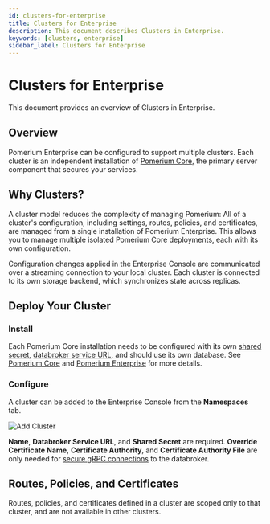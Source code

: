 ```yaml
---
id: clusters-for-enterprise
title: Clusters for Enterprise
description: This document describes Clusters in Enterprise.
keywords: [clusters, enterprise]
sidebar_label: Clusters for Enterprise
---
```


# Clusters for Enterprise

This document provides an overview of Clusters in Enterprise.

## Overview

Pomerium Enterprise can be configured to support multiple clusters. Each cluster is an independent installation of [Pomerium Core](/docs/deploy/core), the primary server component that secures your services.

## Why Clusters?

A cluster model reduces the complexity of managing Pomerium: All of a cluster's configuration, including settings, routes, policies, and certificates, are managed from a single installation of Pomerium Enterprise. This allows you to manage multiple isolated Pomerium Core deployments, each with its own configuration.

Configuration changes applied in the Enterprise Console are communicated over a streaming connection to your local cluster. Each cluster is connected to its own storage backend, which synchronizes state across replicas.

## Deploy Your Cluster

### Install

Each Pomerium Core installation needs to be configured with its own [shared secret](docs/reference/shared-secret), [databroker service URL](/docs/reference/service-urls#databroker-service-url), and should use its own database. See [Pomerium Core](/docs/deploy/core) and [Pomerium Enterprise](/docs/deploy/enterprise/install) for more details.

### Configure

A cluster can be added to the Enterprise Console from the **Namespaces** tab.

![Add Cluster](./img/clusters/enterprise-add-cluster.png)

**Name**, **Databroker Service URL**, and **Shared Secret** are required. **Override Certificate Name**, **Certificate Authority**, and **Certificate Authority File** are only needed for [secure gRPC connections](docs/reference/grpc-insecure) to the databroker.

## Routes, Policies, and Certificates

Routes, policies, and certificates defined in a cluster are scoped only to that cluster, and are not available in other clusters.
